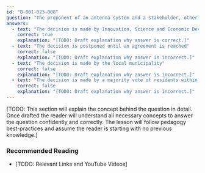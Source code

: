 ```yaml
---
id: "B-001-023-008"
question: "The proponent of an antenna system and a stakeholder, other than the general public, have failed to reach an agreement. How is a final decision reached?"
answers:
  - text: "The decision is made by Innovation, Science and Economic Development Canada"
    correct: true
    explanation: "[TODO: Draft explanation why answer is correct.]"
  - text: "The decision is postponed until an agreement is reached"
    correct: false
    explanation: "[TODO: Draft explanation why answer is incorrect.]"
  - text: "The decision is made by the local municipality"
    correct: false
    explanation: "[TODO: Draft explanation why answer is incorrect.]"
  - text: "The decision is made by a majority vote of residents within a radius of three times the antenna height"
    correct: false
    explanation: "[TODO: Draft explanation why answer is incorrect.]"
---
```


[TODO: This section will explain the concept behind the question in detail. Once drafted the reader will understand all necessary concepts to answer the question confidently and correctly. The lesson will follow pedagogy best-practices and assume the reader is starting with no previous knowledge.]

### Recommended Reading

- [TODO: Relevant Links and YouTube Videos]
